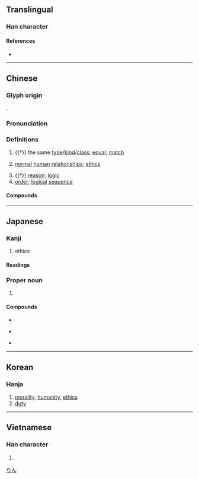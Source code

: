 {{also|伦}}
{{character info/new}}
==Translingual==

===Han character===
{{Han char|rn=9|rad=人|as=08|sn=10|four=28227|canj=OOMB|ids=⿰亻侖}}

====References====
* {{Han ref|kx=0109.030|dkj=00793|dj=0232.010|hdz=10181.010|uh=502B|ud=20523|bh=ADDB|bd=44507}}

----

==Chinese==
{{zh-forms|s=伦}}

===Glyph origin===
{{Han etym}}
{{Han compound|人|侖|c1=s|c2=p|ls=psc}}.

===Pronunciation===
{{zh-pron
|m=lún
|c=leon4
|h=gd=lun2
|md=lùng
|mn=lûn
|mn-t=lung5
|w=3len
|mc=y
|oc=y
|cat=n,a
}}

===Definitions===
{{zh-hanzi}}

# {{†}} the same [[type]]/[[kind]]/[[class]]; [[equal]]; [[match]]
#: {{zh-x|無與倫比|beyond compare; unrivaled; unequalled; in a class of its own}}
#: {{zh-x|絕倫|unsurpassed; unequalled; peerless; matchless}}
# [[normal]] [[human]] [[relationship]]s; [[ethic]]s
#: {{zh-x|倫理|ethics; morality; moral principles}}
#: {{zh-x|倫常|feudal order of importance or seniority in human relationships}}
#: {{zh-x|人倫|human relations (according to feudal ethics)}}
# {{†}} [[reason]]; [[logic]]
# [[order]]; [[logical]] [[sequence]]
#: {{zh-x|語無倫次|to speak incoherently}}

====Compounds====
{{zh-der|不倫|不倫不類|不逮人倫|亂倫|五倫|人倫|伶倫|倫儔|倫匹|倫巴|倫常|倫序|倫敦|倫敦宣言|倫敦影展|倫敦鐵塔|倫次|倫比|倫理|倫理學|倫理道德|倫紀|倫類|傑克倫敦|傲視群倫|儕倫|克倫威爾|克魯倫河|出倫之才|加倫河|勞倫斯|卓絕群倫|卡倫|可倫坡|呼倫池|哥倫布|哥倫比亞|噶倫|土倫|多倫多|多倫縣|大倫|天倫|天倫之慘|天倫之樂|天倫庭闈|工作倫理|巴比倫|布倫托海|布倫森|常倫|庫倫|彝倫|彝倫攸斁|彥倫鶴怨|悖倫|愛倫凱|愛倫坡|拜倫|敦倫|敷教明倫|明倫堂|曠古絕倫|校園倫理|海倫|無與倫比|穎悟絕倫|等倫|精妙絕倫|精美絕倫|精采絕倫|索倫|絕世無倫|絕世超倫|絕倫|絕倫超群|綱常倫紀|羅家倫|群倫|舉世無倫|色藝絕倫|荒謬絕倫|華倫泰節|蔡倫|裴倫|語妙絕倫|語無倫次|超世絕倫|超倫|超然邁倫|超絕群倫|超群絕倫|超邁絕倫|越次超倫|軼倫|逆倫|逸群絕倫|鄂倫春族|領先群倫|麥哲倫}}

----

==Japanese==

===Kanji===
{{ja-kanji|grade=c|rs=人08}}

# ethics

====Readings====
{{ja-readings
|goon=りん
|kanon=りん
|kun=たぐい-, つい-で, みち-
}}

===Proper noun===
{{ja-pos|proper|りん}}

# {{given name|male|lang=ja}}

====Compounds====
{{top3}}
* {{ja-r|倫理|りんり}}
{{mid3}}
* {{ja-r|倫敦|^ロンドン}}
{{mid3}}
* {{ja-r|絶倫|ぜつりん}}
{{bottom}}

[[Category:Japanese male given names|りん]]

----

==Korean==

===Hanja===
{{ko-hanja/new|인륜|륜}}

# [[morality]], [[humanity]], [[ethics]]
# [[duty]]

----

==Vietnamese==

===Han character===
{{vi-hantu|[[luân]], [[luồn]], [[lùn]], [[lụm]]|rs=人08}}

# {{defn|lang=vi|sort=人08}}